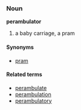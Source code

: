 ===Noun===
'''perambulator'''

# a baby carriage, a pram

====Synonyms====
*[[pram]]

====Related terms====
*[[perambulate]]
*[[perambulation]]
*[[perambulatory]]